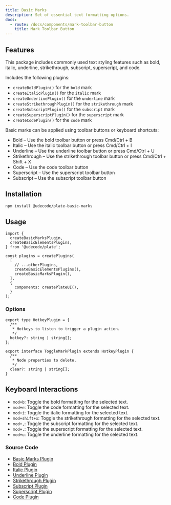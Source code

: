 ```yaml
---
title: Basic Marks
description: Set of essential text formatting options.
docs:
  - route: /docs/components/mark-toolbar-button
    title: Mark Toolbar Button
---
```


<ComponentPreview name="playground-demo" id="basicnodes" />

## Features

This package includes commonly used text styling features such as bold, italic, underline, strikethrough, subscript, superscript, and code.

Includes the following plugins:

- `createBoldPlugin()` for the `bold` mark
- `createItalicPlugin()` for the `italic` mark
- `createUnderlinePlugin()` for the `underline` mark
- `createStrikethroughPlugin()` for the `strikethrough` mark
- `createSubscriptPlugin()` for the `subscript` mark
- `createSuperscriptPlugin()` for the `superscript` mark
- `createCodePlugin()` for the `code` mark

Basic marks can be applied using toolbar buttons or keyboard shortcuts:

- Bold – Use the bold toolbar button or press Cmd/Ctrl + B
- Italic – Use the italic toolbar button or press Cmd/Ctrl + I
- Underline – Use the underline toolbar button or press Cmd/Ctrl + U
- Strikethrough – Use the strikethrough toolbar button or press Cmd/Ctrl + Shift + X
- Code – Use the code toolbar button
- Superscript – Use the superscript toolbar button
- Subscript – Use the subscript toolbar button

## Installation

```bash
npm install @udecode/plate-basic-marks
```

## Usage

```tsx
import {
  createBasicMarksPlugin,
  createBasicElementsPlugins,
} from '@udecode/plate';

const plugins = createPlugins(
  [
    // ...otherPlugins,
    createBasicElementsPlugins(),
    createBasicMarksPlugin(),
  ],
  {
    components: createPlateUI(),
  }
);
```

### Options

```tsx
export type HotkeyPlugin = {
  /**
   * Hotkeys to listen to trigger a plugin action.
   */
  hotkey?: string | string[];
};

export interface ToggleMarkPlugin extends HotkeyPlugin {
  /**
   * Node properties to delete.
   */
  clear?: string | string[];
}
```

## Keyboard Interactions

<KeyTable />

- `mod+b`: Toggle the bold formatting for the selected text.
- `mod+e`: Toggle the code formatting for the selected text.
- `mod+i`: Toggle the italic formatting for the selected text.
- `mod+shift+x`: Toggle the strikethrough formatting for the selected text.
- `mod+,`: Toggle the subscript formatting for the selected text.
- `mod+.`: Toggle the superscript formatting for the selected text.
- `mod+u`: Toggle the underline formatting for the selected text.

### Source Code

- [Basic Marks Plugin](https://github.com/udecode/plate/blob/plate-ui-tw/packages/basic-marks/src/createBasicMarksPlugin.ts)
- [Bold Plugin](https://github.com/udecode/plate/blob/plate-ui-tw/packages/basic-marks/src/createBoldPlugin.ts)
- [Italic Plugin](https://github.com/udecode/plate/blob/plate-ui-tw/packages/basic-marks/src/createItalicPlugin.ts)
- [Underline Plugin](https://github.com/udecode/plate/blob/plate-ui-tw/packages/basic-marks/src/createUnderlinePlugin.ts)
- [Strikethrough Plugin](https://github.com/udecode/plate/blob/plate-ui-tw/packages/basic-marks/src/createStrikethroughPlugin.ts)
- [Subscript Plugin](https://github.com/udecode/plate/blob/plate-ui-tw/packages/basic-marks/src/createSubscriptPlugin.ts)
- [Superscript Plugin](https://github.com/udecode/plate/blob/plate-ui-tw/packages/basic-marks/src/createSuperscriptPlugin.ts)
- [Code Plugin](https://github.com/udecode/plate/blob/plate-ui-tw/packages/basic-marks/src/createCodePlugin.ts)
